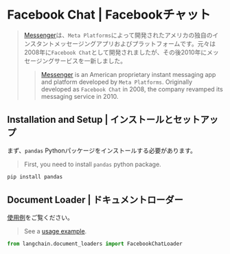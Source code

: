 # Facebook Chat | Facebookチャット

> [Messenger](https://ja.wikipedia.org/wiki/Facebook_Messenger)は、`Meta Platforms`によって開発されたアメリカの独自のインスタントメッセージングアプリおよびプラットフォームです。元々は2008年に`Facebook Chat`として開発されましたが、その後2010年にメッセージングサービスを一新しました。
>
> > [Messenger](https://en.wikipedia.org/wiki/Messenger_\(software\)) is an American proprietary instant messaging app and
> > platform developed by `Meta Platforms`. Originally developed as `Facebook Chat` in 2008, the company revamped its
> > messaging service in 2010.

## Installation and Setup | インストールとセットアップ

まず、`pandas` Pythonパッケージをインストールする必要があります。

> First, you need to install `pandas` python package.

```bash
pip install pandas
```

## Document Loader | ドキュメントローダー

[使用例](/docs/integrations/document_loaders/facebook_chat)をご覧ください。

> See a [usage example](/docs/integrations/document_loaders/facebook_chat).

```python
from langchain.document_loaders import FacebookChatLoader
```
